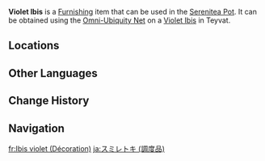 {{About|the furnishing|the wildlife|Violet Ibis}}
{{Furnishing Infobox
|title          = Violet Ibis
|id             = 369127
|image          = Item Violet Ibis (Furnishing).png
|category       = Animal
|subcategory    = Outdoor Creature
|quality        = 3
|adeptal_energy = 100
|load           = 400
|reduced_load   = 400
|description    = A graceful bird with broad wings and slender legs.<br>It has beautiful violet feathers and enjoys walking across streams or paddy fields in silence. It is referred to as the "Uraume Bird" in ancient Inazuma songs. Once present everywhere, they seem to have become more and more rare. Perhaps the Realm Within can provide a suitable place for them to rest.
|source1        = Omni-Ubiquity Net
}}
'''Violet Ibis''' is a [[Furnishing]] item that can be used in the [[Serenitea Pot]]. It can be obtained using the [[Omni-Ubiquity Net]] on a [[Violet Ibis]] in Teyvat.

==Locations==
{{Transclude|Violet Ibis|Locations}}

==Other Languages==
{{Other Languages
|Transclude=Violet Ibis
}}

==Change History==
{{Change History|2.3}}

==Navigation==
{{Furnishing Navbox/Living|Animal}}

[[fr:Ibis violet (Décoration)]]
[[ja:スミレトキ (調度品)]]